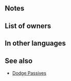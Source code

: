 {{Weapon Infobox
|tagid=SID_リベラシオン
|intID=3433
|image=wep_sw144
|exclusive=1
|weaponType=Sword
|cost=400
|might=16
|range=1
|cooldown=-1
|effect=Accelerates Special trigger (cooldown count-1). At start of turn, if unit's HP ≥ 25%, grants【Charge】to unit and support partners within 3 spaces of unit for 1 turn. At start of combat, if unit's HP ≥ 25%, grants Atk/Spd/Def/Res+5 to unit during combat and inflicts Spd/Def-X on foe during combat (X = number of distinct game titles among allies within 3 spaces of unit × 4, + 4; max 12), and also, if unit's Spd > foe's Spd, reduces damage from attacks during combat and from area-of-effect Specials (excluding Røkkr area-of-effect Specials) by percentage = difference between stats × 4; max 40%).<br><br>【Charge】<br>Unit can move up to 3 spaces in any cardinal direction. (Cannot move through foes, terrain that blocks movement, or effects of skills like Obstruct. Granted movement treated as Warp movement.)
|statModifiers=0,16,0,0,0
|required=Silver Sword
|properties=random_owner
}}
==Notes==
{{Charge}}
{{SupportPartner|effect={{SEt|Charge}} status effect granted to support partner}}
{{Temporary buffs}}
{{Temporary debuffs}}
{{DistinctGameTitles}}
{{DamagePercentageReduction}}
{{AoEDamageReduction}}

==List of owners==
{{Skill Hero List}}
==In other languages==
{{OtherLanguages
|japanese=リベラシオン
|german=Libération
|spanishEU=Libération
|spanishLA=Libération
|french=Libération
|italian=Libération
|chineseTW=里貝拉錫翁
|portuguese=Libération
}}
==See also==
{{See also skills|cond=Description LIKE '%【Charge】%' OR Description LIKE '%support partner%' OR Description LIKE '%allies from distinct titles%' OR Description LIKE '%unit_s Spd > foe_s Spd%reduces damage from attacks during combat and from area-of-effect Specials%' AND Exclusive='1'}}
* [[Skill families/B Passives#Dodge|Dodge Passives]]
{{Weapons Navbox}}